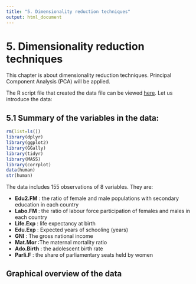 ```yaml
---
title: "5. Dimensionality reduction techniques"
output: html_document
---
```


# 5. Dimensionality reduction techniques

This chapter is about dimensionality reduction techniques.  Principal Component Analysis (PCA) will be applied.

The R script file that created the data file can be viewed [here](https://github.com/MikkoPatronen/IODS-project/blob/master/data/create_human.R). Let us introduce the data: 

## 5.1 Summary of the variables in the data:

```r
rm(list=ls()) 
library(dplyr)
library(ggplot2)
library(GGally)
library(tidyr)
library(MASS)
library(corrplot)
data(human)
str(human)
```

The data includes 155 observations of 8 variables. They are:

* **Edu2.FM** : the ratio of female and male populations with secondary education in each country
* **Labo.FM** : the ratio of labour force participation of females and males in each country
* **Life.Exp** : life expectancy at birth
* **Edu.Exp** : Expected years of schooling (years)
* **GNI** : The gross national income
* **Mat.Mor** :The maternal mortality ratio
* **Ado.Birth** : the adolescent birth rate
* **Parli.F** : the share of parliamentary seats held by women


## Graphical overview of the data


